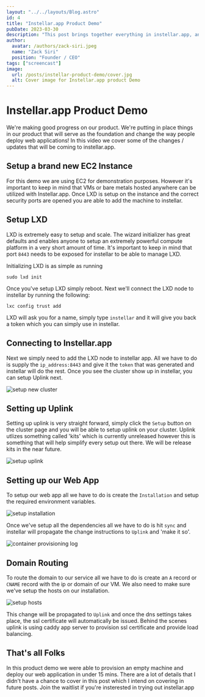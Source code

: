 ```yaml
---
layout: "../../layouts/Blog.astro"
id: 4
title: "Instellar.app Product Demo"
pubDate: 2023-03-30
description: "This post brings together everything in instellar.app, and show you the power of our platform."
author:
  avatar: /authors/zack-siri.jpeg
  name: "Zack Siri"
  position: "Founder / CEO"
tags: ["screencast"]
image:
  url: /posts/instellar-product-demo/cover.jpg
  alt: Cover image for Instellar.app product Demo
---
```


# Instellar.app Product Demo

We're making good progress on our product. We're putting in place things in our product that will serve as the foundation and change the way people deploy web applications! In this video we cover some of the changes / updates that will be coming to instellar.app.

<YouTube id="oqlzh34AF4Q" />

## Setup a brand new EC2 Instance

For this demo we are using EC2 for demonstration purposes. However it's important to keep in mind that VMs or bare metals hosted anywhere can be utilized with Instellar.app. Once LXD is setup on the instance and the correct security ports are opened you are able to add the machine to instellar.

## Setup LXD

LXD is extremely easy to setup and scale. The wizard initializer has great defaults and enables anyone to setup an extremely powerful compute platform in a very short amount of time. It's important to keep in mind that port `8443` needs to be exposed for instellar to be able to manage LXD.

Initializing LXD is as simple as running

```shell
sudo lxd init
```

Once you've setup LXD simply reboot. Next we'll connect the LXD node to instellar by running the following:

```shell
lxc config trust add
```

LXD will ask you for a name, simply type `instellar` and it will give you back a token which you can simply use in instellar.

## Connecting to Instellar.app

Next we simply need to add the LXD node to instellar app. All we have to do is supply the `ip_address:8443` and give it the `token` that was generated and instellar will do the rest. Once you see the cluster show up in instellar, you can setup Uplink next.

![setup new cluster](/posts/instellar-product-demo/setup-new-cluster.jpg)

## Setting up Uplink

Setting up uplink is very straight forward, simply click the `Setup` button on the cluster page and you will be able to setup uplink on your cluster. Uplink utlizes something called 'kits' which is currently unreleased however this is something that will help simplify every setup out there. We will be release kits in the near future.

![setup uplink](/posts/instellar-product-demo/setup-uplink.jpg)

## Setting up our Web App

To setup our web app all we have to do is create the `Installation` and setup the required environment variables.

![setup installation](/posts/instellar-product-demo/setup-web-app.jpg)

Once we've setup all the dependencies all we have to do is hit `sync` and instellar will propagate the change instructions to `Uplink` and 'make it so'.

![container provisioning log](/posts/instellar-product-demo/app-provision-log.jpg)

## Domain Routing

To route the domain to our service all we have to do is create an `A` record or `CNAME` record with the ip or domain of our VM. We also need to make sure we've setup the hosts on our installation.

![setup hosts](/posts/instellar-product-demo/setup-hosts.jpg)

This change will be propagated to `Uplink` and once the dns settings takes place, the ssl certificate will automatically be issued. Behind the scenes uplink is using caddy app server to provision ssl certificate and provide load balancing.

## That's all Folks

In this product demo we were able to provision an empty machine and deploy our web application in under 15 mins. There are a lot of details that I didn't have a chance to cover in this post which I intend on covering in future posts. Join the waitlist if you're insterested in trying out instellar.app


